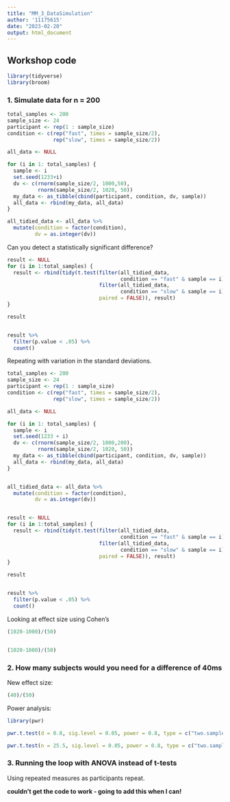 ```yaml
---
title: "MM_3_DataSimulation"
author: '11175615'
date: "2023-02-20"
output: html_document
---
```


## Workshop code

```r
library(tidyverse)
library(broom)
```




### 1. Simulate data for n = 200

```r
total_samples <- 200
sample_size <- 24
participant <- rep(1 : sample_size)
condition <- c(rep("fast", times = sample_size/2),
               rep("slow", times = sample_size/2))

all_data <- NULL

for (i in 1: total_samples) {
  sample <- i
  set.seed(1233+i)
  dv <- c(rnorm(sample_size/2, 1000,50), 
          rnorm(sample_size/2, 1020, 50))
  my_data <- as_tibble(cbind(participant, condition, dv, sample))
  all_data <- rbind(my_data, all_data)
}

all_tidied_data <- all_data %>%
  mutate(condition = factor(condition),
         dv = as.integer(dv))

```


Can you detect a statistically significant difference?

```r
result <- NULL
for (i in 1:total_samples) {
  result <- rbind(tidy(t.test(filter(all_tidied_data, 
                                     condition == "fast" & sample == i)$dv,
                              filter(all_tidied_data, 
                                     condition == "slow" & sample == i)$dv,
                              paired = FALSE)), result)
}

result


result %>% 
  filter(p.value < .05) %>%
  count()
```


Repeating with variation in the standard deviations. 

```r
total_samples <- 200
sample_size <- 24
participant <- rep(1 : sample_size)
condition <- c(rep("fast", times = sample_size/2),
               rep("slow", times = sample_size/2))

all_data <- NULL

for (i in 1: total_samples) {
  sample <- i
  set.seed(1233 + i)
  dv <- c(rnorm(sample_size/2, 1000,200), 
          rnorm(sample_size/2, 1020, 50))
  my_data <- as_tibble(cbind(participant, condition, dv, sample))
  all_data <- rbind(my_data, all_data)
}


all_tidied_data <- all_data %>%
  mutate(condition = factor(condition),
         dv = as.integer(dv))


result <- NULL
for (i in 1:total_samples) {
  result <- rbind(tidy(t.test(filter(all_tidied_data, 
                                     condition == "fast" & sample == i)$dv,
                              filter(all_tidied_data, 
                                     condition == "slow" & sample == i)$dv,
                              paired = FALSE)), result)
}

result


result %>% 
  filter(p.value < .05) %>%
  count()
```


Looking at effect size using Cohen's

```r
(1020-1000)/(50)


(1020-1000)/(50)
```


### 2. How many subjects would you need for a difference of 40ms

New effect size: 

```r
(40)/(50)
```


Power analysis: 

```r
library(pwr)

pwr.t.test(d = 0.8, sig.level = 0.05, power = 0.8, type = c("two.sample"))

pwr.t.test(n = 25.5, sig.level = 0.05, power = 0.8, type = c("two.sample"))
```



### 3. Running the loop with ANOVA instead of t-tests

Using repeated measures as participants repeat.

**couldn't get the code to work - going to add this when I can!**





